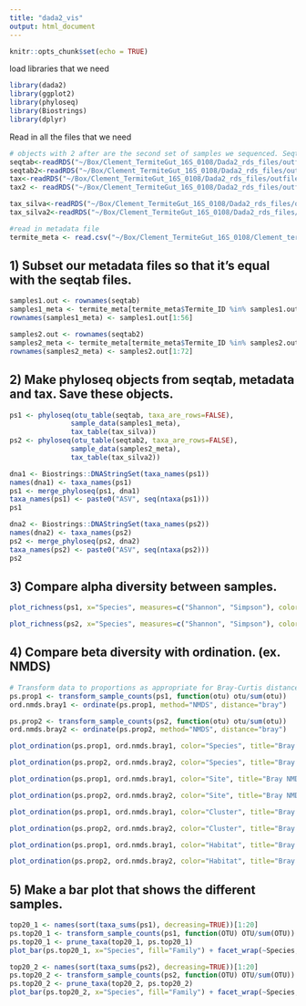 ```yaml
---
title: "dada2_vis"
output: html_document
---
```


```r
knitr::opts_chunk$set(echo = TRUE)
```


load libraries that we need
```r
library(dada2)
library(ggplot2)
library(phyloseq)
library(Biostrings)
library(dplyr)
```
Read in all the files that we need
```r
# objects with 2 after are the second set of samples we sequenced. Seqtab files have columns as DNA sequences, rows as IDs. tax files should have DNA sequences as rows and Kingdom, phylum, class, ranks as columns
seqtab<-readRDS("~/Box/Clement_TermiteGut_16S_0108/Dada2_rds_files/outfiles/seqtab_final.rds")
seqtab2<-readRDS("~/Box/Clement_TermiteGut_16S_0108/Dada2_rds_files/outfiles/seqtab_final2.rds")
tax<-readRDS("~/Box/Clement_TermiteGut_16S_0108/Dada2_rds_files/outfiles/tax_final.rds")
tax2 <- readRDS("~/Box/Clement_TermiteGut_16S_0108/Dada2_rds_files/outfiles/tax_final2.rds") # This one hasn't finished running yet. Caroline will upload to BOX when it does

tax_silva<-readRDS("~/Box/Clement_TermiteGut_16S_0108/Dada2_rds_files/outfiles/tax_silva.rds")
tax_silva2<-readRDS("~/Box/Clement_TermiteGut_16S_0108/Dada2_rds_files/outfiles/tax_silva2.rds")

#read in metadata file
termite_meta <- read.csv("~/Box/Clement_TermiteGut_16S_0108/Clement_termitegut_16S_0108/16S_metadata.csv")
```
## 1) Subset our metadata files so that it's equal with the seqtab files.
```r
samples1.out <- rownames(seqtab)
samples1_meta <- termite_meta[termite_meta$Termite_ID %in% samples1.out,]
rownames(samples1_meta) <- samples1.out[1:56]

samples2.out <- rownames(seqtab2)
samples2_meta <- termite_meta[termite_meta$Termite_ID %in% samples2.out,]
rownames(samples2_meta) <- samples2.out[1:72]
```

## 2) Make phyloseq objects from seqtab, metadata and tax. Save these objects.
```r
ps1 <- phyloseq(otu_table(seqtab, taxa_are_rows=FALSE), 
               sample_data(samples1_meta), 
               tax_table(tax_silva))
ps2 <- phyloseq(otu_table(seqtab2, taxa_are_rows=FALSE), 
               sample_data(samples2_meta), 
               tax_table(tax_silva2))

dna1 <- Biostrings::DNAStringSet(taxa_names(ps1))
names(dna1) <- taxa_names(ps1)
ps1 <- merge_phyloseq(ps1, dna1)
taxa_names(ps1) <- paste0("ASV", seq(ntaxa(ps1)))
ps1

dna2 <- Biostrings::DNAStringSet(taxa_names(ps2))
names(dna2) <- taxa_names(ps2)
ps2 <- merge_phyloseq(ps2, dna2)
taxa_names(ps2) <- paste0("ASV", seq(ntaxa(ps2)))
ps2
```

## 3) Compare alpha diversity between samples.
```r
plot_richness(ps1, x="Species", measures=c("Shannon", "Simpson"), color="Site")

plot_richness(ps2, x="Species", measures=c("Shannon", "Simpson"), color="Site")
```

## 4) Compare beta diversity with ordination. (ex. NMDS)
```r
# Transform data to proportions as appropriate for Bray-Curtis distances
ps.prop1 <- transform_sample_counts(ps1, function(otu) otu/sum(otu))
ord.nmds.bray1 <- ordinate(ps.prop1, method="NMDS", distance="bray")

ps.prop2 <- transform_sample_counts(ps2, function(otu) otu/sum(otu))
ord.nmds.bray2 <- ordinate(ps.prop2, method="NMDS", distance="bray")
```
```r
plot_ordination(ps.prop1, ord.nmds.bray1, color="Species", title="Bray NMDS")

plot_ordination(ps.prop2, ord.nmds.bray2, color="Species", title="Bray NMDS")
```
```r
plot_ordination(ps.prop1, ord.nmds.bray1, color="Site", title="Bray NMDS")

plot_ordination(ps.prop2, ord.nmds.bray2, color="Site", title="Bray NMDS")
```
```r
plot_ordination(ps.prop1, ord.nmds.bray1, color="Cluster", title="Bray NMDS")

plot_ordination(ps.prop2, ord.nmds.bray2, color="Cluster", title="Bray NMDS")
```

```r
plot_ordination(ps.prop1, ord.nmds.bray1, color="Habitat", title="Bray NMDS")

plot_ordination(ps.prop2, ord.nmds.bray2, color="Habitat", title="Bray NMDS")
```

## 5) Make a bar plot that shows the different samples. 
```r
top20_1 <- names(sort(taxa_sums(ps1), decreasing=TRUE))[1:20]
ps.top20_1 <- transform_sample_counts(ps1, function(OTU) OTU/sum(OTU))
ps.top20_1 <- prune_taxa(top20_1, ps.top20_1)
plot_bar(ps.top20_1, x="Species", fill="Family") + facet_wrap(~Species, scales="free_x")

top20_2 <- names(sort(taxa_sums(ps2), decreasing=TRUE))[1:20]
ps.top20_2 <- transform_sample_counts(ps2, function(OTU) OTU/sum(OTU))
ps.top20_2 <- prune_taxa(top20_2, ps.top20_2)
plot_bar(ps.top20_2, x="Species", fill="Family") + facet_wrap(~Species, scales="free_x")
```


